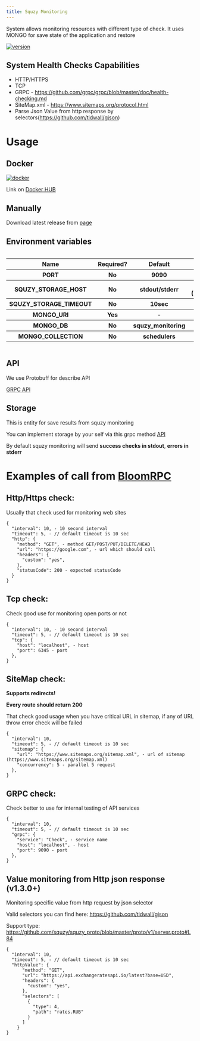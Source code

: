 ```yaml
---
title: Squzy Monitoring
---
```


System allows monitoring resources with different type of check. It uses MONGO for save state of the application and restore

[![version](https://img.shields.io/github/v/release/squzy/squzy.svg)](https://github.com/squzy/squzy)

## System Health Checks Capabilities

- HTTP/HTTPS
- TCP
- GRPC - https://github.com/grpc/grpc/blob/master/doc/health-checking.md
- SiteMap.xml - https://www.sitemaps.org/protocol.html
- Parse Json Value from http response by selectors(https://github.com/tidwall/gjson)

# Usage

## Docker

[![docker](https://img.shields.io/docker/pulls/squzy/squzy_monitoring)](https://hub.docker.com/repository/docker/squzy/squzy_monitoring)

Link on [Docker HUB](https://hub.docker.com/repository/docker/squzy/squzy_monitoring)

## Manually

Download latest release from [page](https://github.com/squzy/squzy/releases)

## Environment variables

<div style="overflow-x:auto;">
  <table>
    <tr>
      <th>Name</th>
      <th>Required?</th>
      <th>Default</th>
      <th>Description</th>
    </tr>
    <tr>
      <th>PORT</th>
      <th>No</th>
      <th>9090</th>
      <th>Which port listen</th>
    </tr>
    <tr>
      <th>SQUZY_STORAGE_HOST</th>
      <th>No</th>
      <th>stdout/stderr</th>
      <th>Where storing log [API](https://github.com/squzy/squzy_proto/blob/master/proto/v1/squzy_storage.proto#L16)</th>
    </tr>
    <tr>
      <th>SQUZY_STORAGE_TIMEOUT</th>
      <th>No</th>
      <th>10sec</th>
      <th>Timeout for each request for storage</th>
    </tr>
    <tr>
      <th>MONGO_URI</th>
      <th>Yes</th>
      <th>-</th>
      <th>Mongo URI - `mongodb://localhost:27017`</th>
    </tr>
    <tr>
      <th>MONGO_DB</th>
      <th>No</th>
      <th>squzy_monitoring</th>
      <th>Which DB use</th>
    </tr>
    <tr>
      <th>MONGO_COLLECTION</th>
      <th>No</th>
      <th>schedulers</th>
      <th>Which collection use</th>
    </tr>
  </table>
</div>

## API

We use Protobuff for describe API

[GRPC API](https://github.com/squzy/squzy_proto/blob/master/proto/v1/squzy_monitoring.proto)

## Storage 

This is entity for save results from squzy monitoring

You can implement storage by your self via this grpc method [API](https://github.com/squzy/squzy_proto/blob/master/proto/v1/squzy_storage.proto#L16)

By default squzy monitoring will send **success checks in stdout**, **errors in stderr**

# Examples of call from [BloomRPC](https://github.com/uw-labs/bloomrpc)

## Http/Https check:

Usually that check used for monitoring web sites

```shell script
{
  "interval": 10, - 10 second interval
  "timeout": 5, - // default timeout is 10 sec
  "http": {
    "method": "GET", - method GET/POST/PUT/DELETE/HEAD
    "url": "https://google.com", - url which should call
    "headers": {
      "custom": "yes",
    },
    "statusCode": 200 - expected statusCode
  }
}
```

## Tcp check:

Check good use for monitoring open ports or not

```shell script
{
  "interval": 10, - 10 second interval
  "timeout": 5, - // default timeout is 10 sec
  "tcp": {
    "host": "localhost", - host
    "port": 6345 - port
  },
}
```

## SiteMap check:

**Supports redirects!**

**Every route should return 200**

That check good usage when you have critical URL in sitemap, if any of URL throw error check will be failed

```shell script
{
  "interval": 10,
  "timeout": 5, - // default timeout is 10 sec
  "sitemap": {
    "url": "https://www.sitemaps.org/sitemap.xml", - url of sitemap (https://www.sitemaps.org/sitemap.xml)
    "concurrency": 5 - parallel 5 request  
  },
}
```

## GRPC check:

Check better to use for internal testing of API services

```shell script
{
  "interval": 10,
  "timeout": 5, - // default timeout is 10 sec
  "grpc": {
    "service": "Check", - service name
    "host": "localhost", - host
    "port": 9090 - port
  },
}
```

## Value monitoring from Http json response (v1.3.0+)

Monitoring specific value from http request by json selector

Valid selectors you can find here: https://github.com/tidwall/gjson

Support type: https://github.com/squzy/squzy_proto/blob/master/proto/v1/server.proto#L84
    

```shell script
{
  "interval": 10,
  "timeout": 5, - // default timeout is 10 sec
  "httpValue": {
      "method": "GET",
      "url": "https://api.exchangeratesapi.io/latest?base=USD",
      "headers": {
        "custom": "yes",
      },
      "selectors": [
        {
          "type": 4,
          "path": "rates.RUB"
        }
      ]
    }
}
```